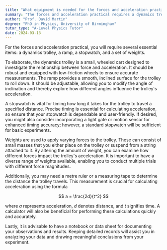 ```yaml
---
title: "What equipment is needed for the forces and acceleration practical?"
summary: "The forces and acceleration practical requires a dynamics trolley, ramp, stopwatch, and weights to conduct experiments effectively."
author: "Prof. David Martin"
degree: "PhD in Physics, University of Birmingham"
tutor_type: "A-Level Physics Tutor"
date: 2024-03-13
---
```


For the forces and acceleration practical, you will require several essential items: a dynamics trolley, a ramp, a stopwatch, and a set of weights.

To elaborate, the dynamics trolley is a small, wheeled cart designed to investigate the relationship between force and acceleration. It should be robust and equipped with low-friction wheels to ensure accurate measurements. The ramp provides a smooth, inclined surface for the trolley to roll down. It should be adjustable, allowing you to modify the angle of inclination and thereby explore how different angles influence the trolley's acceleration.

A stopwatch is vital for timing how long it takes for the trolley to travel a specified distance. Precise timing is essential for calculating acceleration, so ensure that your stopwatch is dependable and user-friendly. If desired, you might also consider incorporating a light gate or motion sensor for enhanced timing accuracy; however, a standard stopwatch will be sufficient for basic experiments.

Weights are used to apply varying forces to the trolley. These can consist of small masses that you either place on the trolley or suspend from a string attached to it. By altering the amount of weight, you can examine how different forces impact the trolley's acceleration. It is important to have a diverse range of weights available, enabling you to conduct multiple trials with different force magnitudes.

Additionally, you may need a metre ruler or a measuring tape to determine the distance the trolley travels. This measurement is crucial for calculating acceleration using the formula 

$$ 
a = \frac{2d}{t^2} 
$$ 

where $a$ represents acceleration, $d$ denotes distance, and $t$ signifies time. A calculator will also be beneficial for performing these calculations quickly and accurately.

Lastly, it is advisable to have a notebook or data sheet for documenting your observations and results. Keeping detailed records will assist you in analyzing your data and drawing meaningful conclusions from your experiment.
    